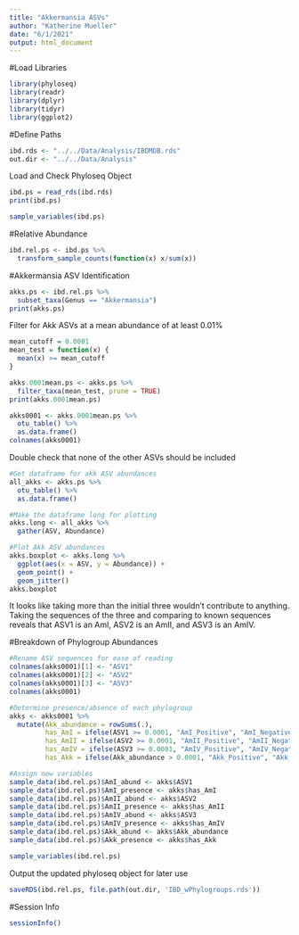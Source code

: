 ```yaml
---
title: "Akkermansia ASVs"
author: "Katherine Mueller"
date: "6/1/2021"
output: html_document
---
```


#Load Libraries
```r
library(phyloseq)
library(readr)
library(dplyr)
library(tidyr)
library(ggplot2)
```

#Define Paths
```r
ibd.rds <- "../../Data/Analysis/IBDMDB.rds"
out.dir <- "../../Data/Analysis"
```

Load and Check Phyloseq Object
```r
ibd.ps = read_rds(ibd.rds)
print(ibd.ps)
```

```r
sample_variables(ibd.ps)
```

#Relative Abundance
```r
ibd.rel.ps <- ibd.ps %>%
  transform_sample_counts(function(x) x/sum(x))
```

#Akkermansia ASV Identification
```r
akks.ps <- ibd.rel.ps %>%
  subset_taxa(Genus == "Akkermansia")
print(akks.ps)
```
Filter for Akk ASVs at a mean abundance of at least 0.01%
```r
mean_cutoff = 0.0001
mean_test = function(x) {
  mean(x) >= mean_cutoff
}

akks.0001mean.ps <- akks.ps %>%
  filter_taxa(mean_test, prune = TRUE)
print(akks.0001mean.ps)
```

```r
akks0001 <- akks.0001mean.ps %>%
  otu_table() %>%
  as.data.frame()
colnames(akks0001)
```

Double check that none of the other ASVs should be included
```r
#Get dataframe for akk ASV abundances
all_akks <- akks.ps %>%
  otu_table() %>%
  as.data.frame()

#Make the dataframe long for plotting
akks.long <- all_akks %>%
  gather(ASV, Abundance)

#Plot Akk ASV abundances
akks.boxplot <- akks.long %>%
  ggplot(aes(x = ASV, y = Abundance)) +
  geom_point() +
  geom_jitter()
akks.boxplot
```

It looks like taking more than the initial three wouldn't contribute to anything. Taking the sequences of the three and comparing to known sequences reveals that ASV1 is an AmI, ASV2 is an AmII, and ASV3 is an AmIV.

#Breakdown of Phylogroup Abundances
```r
#Rename ASV sequences for ease of reading
colnames(akks0001)[1] <- "ASV1"
colnames(akks0001)[2] <- "ASV2"
colnames(akks0001)[3] <- "ASV3"
colnames(akks0001)
```

```r
#Determine presence/absence of each phylogroup
akks <- akks0001 %>%
  mutate(Akk_abundance = rowSums(.),
         has_AmI = ifelse(ASV1 >= 0.0001, "AmI_Positive", "AmI_Negative"),
         has_AmII = ifelse(ASV2 >= 0.0001, "AmII_Positive", "AmII_Negative"),
         has_AmIV = ifelse(ASV3 >= 0.0001, "AmIV_Positive", "AmIV_Negative"),
         has_Akk = ifelse(Akk_abundance > 0.0001, "Akk_Positive", "Akk_Negative"))

#Assign new variables
sample_data(ibd.rel.ps)$AmI_abund <- akks$ASV1
sample_data(ibd.rel.ps)$AmI_presence <- akks$has_AmI
sample_data(ibd.rel.ps)$AmII_abund <- akks$ASV2
sample_data(ibd.rel.ps)$AmII_presence <- akks$has_AmII
sample_data(ibd.rel.ps)$AmIV_abund <- akks$ASV3
sample_data(ibd.rel.ps)$AmIV_presence <- akks$has_AmIV
sample_data(ibd.rel.ps)$Akk_abund <- akks$Akk_abundance
sample_data(ibd.rel.ps)$Akk_presence <- akks$has_Akk
```

```r
sample_variables(ibd.rel.ps)
```

Output the updated phyloseq object for later use
```r
saveRDS(ibd.rel.ps, file.path(out.dir, 'IBD_wPhylogroups.rds'))
```

#Session Info
```r
sessionInfo()
```

